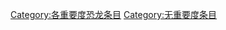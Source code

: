 {{catmore1|[[Wikipedia:恐龙专题|Wikipedia:恐龙专题]]}}
{{Articles by Importance|topic=恐龙|project=恐龙|format=toc}}
{{emptycat}}

[[Category:各重要度恐龙条目|Category:各重要度恐龙条目]]
[[Category:无重要度条目|Category:无重要度条目]]